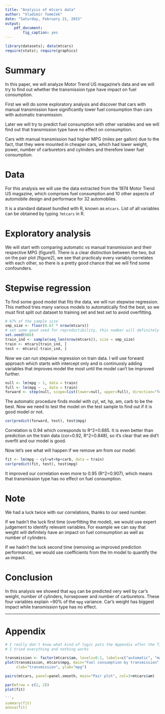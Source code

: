 ```yaml
---
title: "Analysis of mtcars data"
author: "Vladimír Tomeček"
date: "Saturday, February 21, 2015"
output: 
    pdf_document: 
        fig_caption: yes
---
```


```r
library(datasets); data(mtcars)
require(stats); require(graphics)
```

# Summary
In this paper, we will analyze Motor Trend US magazine's data and we will try to find out whether the transmission type have impact on fuel consumption.

First we will do some exploratory analysis and discover that cars with manual transmission have significantly lower fuel consumption than cars with automatic transmission.

Later we will try to predict fuel consumption with other variables and we will find out that transmission type have no effect on consumption.

Cars with manual transmission had higher MPG (miles per gallon) due to the fact, that they were mounted in cheaper cars, which had lower weight, power, number of carburetors and cylinders and therefore lower fuel consumption.

# Data
For this analysis we will use the data extracted from the 1974 Motor Trend US magazine, which comprises fuel consumption and 10 other aspects of automobile design and performace for 32 automobiles.

It is a standard dataset bundled with R, known as `mtcars`. List of all variables can be obtained by typing `?mtcars` in R.

# Exploratory analysis
We will start with comparing automatic vs manual transmission and their respective MPG (figure1).
There is a clear distinction between the two, but on the pair plot (figure2), we see that practicaly every variably correlates with each other, so there is a pretty good chance that we will find some confounders.

# Stepwise regression
To find some good model that fits the data, we will run stepwise regression.
This method tries many various models to automatically find the best, so we must first split out dataset to training set and test set to avoid overfitting.

```r
# 67% of the sample size
smp_size <- floor(0.67 * nrow(mtcars))
# set some good seed for reproductibility, this number will definitely work
set.seed(666)
train_ind <- sample(seq_len(nrow(mtcars)), size = smp_size)
train <- mtcars[train_ind, ]
test <- mtcars[-train_ind, ]
```

Now we can run stepwise regression on train data. I will use forward approach which starts with intercept only and is continuosly adding variables that improves model the most until the model can't be improved further.

```r
null <- lm(mpg ~ 1, data = train)
full <- lm(mpg ~ ., data = train)
forward <- step(null, scope=list(lower=null, upper=full), direction="forward")
```

The automatic procedure finds model with cyl, wt, hp, am, carb to be the best. Now we need to test the model on the test sample to find out if it is good model or not.

```r
cor(predict(forward, test), test$mpg)
```

Correlation is 0.94 which coresponds to R^2=0.885. It is even better than prediction on the train data (cor=0.92, R^2=0.848), so it's clear that we did't overfit and our model is good.

Now let's see what will happen if we remove am from our model:

```r
fit <- lm(mpg ~ cyl+wt+hp+carb, data = train)
cor(predict(fit, test), test$mpg)
```

It improved our correlation even more to 0.95 (R^2=0.907), which means that transmission type has no effect on fuel consumption.




# Note
We had a luck twice with our correlations, thanks to our seed number.

If we hadn't the luck first time (overfitting the model), we would use expert judgement to identify relevant variables. For example we can say that weight will definitely have an impact on fuel comsumption as well as number of cylinders.

If we hadn't the luck second time (removing `am` improved prediction performance), we would use coefficients from the lm model to quantify the `am` impact.



# Conclusion
In this analysis we showed that `mpg` can be predicted very well by car's weight, number of cylinders, horsepower and number of carburetors.
These four variables explain ~90% of the `mpg` variance. Car's weight has biggest impact while transmission type has no effect.

_______________________________________________________________________________

# Appendix

```r
# I really don't know what kind of logic puts the Appendix after the figures
# I tried everything and nothing works
```


```r
transmission <- factor(mtcars$am, levels=0:1, labels=c("automatic", "manual"))
plot(transmission, mtcars$mpg, main="Fuel consumption by transmission", 
     xlab="transmission", ylab="mpg")
```


```r
pairs(mtcars, panel=panel.smooth, main="Pair plot", col=3+mtcars$am)
```


```r
par(mfrow = c(2, 2))
plot(fit)

```r
summary(fit)
anova(fit)
```

